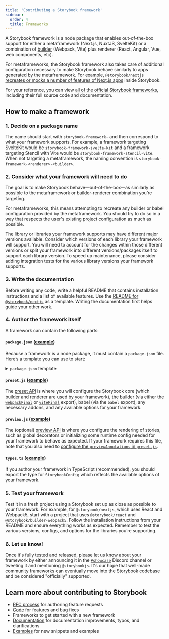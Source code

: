 ```yaml
---
title: 'Contributing a Storybook framework'
sidebar:
  order: 4
  title: Frameworks
---
```


A Storybook framework is a node package that enables out-of-the-box support for either a metaframework (Next.js, NuxtJS, SvelteKit) or a combination of [builder](../builders/index.mdx) (Webpack, Vite) plus renderer (React, Angular, Vue, web components, etc).

For metaframeworks, the Storybook framework also takes care of additional configuration necessary to make Storybook behave similarly to apps generated by the metaframework. For example, `@storybook/nextjs` [recreates or mocks a number of features of Next.js apps](https://github.com/storybookjs/storybook/blob/next/code/frameworks/nextjs/README.md#supported-features) inside Storybook.

For your reference, you can view [all of the official Storybook frameworks](https://github.com/storybookjs/storybook/tree/next/code/frameworks), including their full source code and documentation.

## How to make a framework

### 1. Decide on a package name

The name should start with `storybook-framework-` and then correspond to what your framework supports. For example, a framework targeting SvelteKit would be `storybook-framework-svelte-kit` and a framework targeting Stencil with Vite would be `storybook-framework-stencil-vite`. When not targeting a metaframework, the naming convention is `storybook-framework-<renderer>-<builder>`.

### 2. Consider what your framework will need to do

The goal is to make Storybook behave—out-of-the-box—as similarly as possible to the metaframework or builder-renderer combination you’re targeting.

For metaframeworks, this means attempting to recreate any builder or babel configuration provided by the metaframework. You should try to do so in a way that respects the user's existing project configuration as much as possible.

The library or libraries your framework supports may have different major versions available. Consider which versions of each library your framework will support. You will need to account for the changes within those different versions or split your framework into different versions/packages itself to support each library version. To speed up maintenance, please consider adding integration tests for the various library versions your framework supports.

### 3. Write the documentation

Before writing any code, write a helpful README that contains installation instructions and a list of available features. Use the [README for `@storybook/nextjs`](https://github.com/storybookjs/storybook/blob/next/code/frameworks/nextjs/README.md) as a template. Writing the documentation first helps guide your other work.

### 4. Author the framework itself

A framework can contain the following parts:

#### `package.json` ([example](https://github.com/storybookjs/storybook/blob/next/code/frameworks/nextjs/package.json))

Because a framework is a node package, it must contain a `package.json` file. Here’s a template you can use to start:

<details>
  <summary><code>package.json</code> template</summary>

  ```json
  {
    "name": "<your-framework-name>",
    "version": "1.0.0",
    "description": "Storybook for <meta-framework-name> or <renderer> & <builder>",
    "keywords": [
      "Storybook",
      "<meta-framework-name>",
      "<renderer>",
      "<builder>",
      "<anything>",
      "<else>",
      "<relevant>"
    ],
    "homepage": "<your package's homepage>",
    "bugs": {
      "url": "https://github.com/<your-org>/<your-repo>/issues"
    },
    "repository": {
      "type": "git",
      "url": "https://github.com/<your-org>/<your-repo>.git",
      "directory": "<path/to/your/framework>"
    },
    "license": "MIT",
    "exports": {
      ".": {
        "types": "./dist/index.d.ts",
        "require": "./dist/index.js",
        "import": "./dist/index.mjs"
      },
      "./preset": {
        "types": "./dist/preset.d.ts",
        "require": "./dist/preset.js",
        "import": "./dist/preset.mjs"
      },
      "./preview.js": {
        "types": "./dist/preview.d.ts",
        "require": "./dist/preview.js",
        "import": "./dist/preview.mjs"
      },
      "./package.json": "./package.json"
    },
    "main": "dist/index.js",
    "module": "dist/index.mjs",
    "types": "dist/index.d.ts",
    "files": ["dist/**/*", "types/**/*", "README.md", "*.js", "*.d.ts"],
    "scripts": {
      "check": "tsc --noEmit",
      "test": "..."
    },
    "dependencies": {
      "@storybook/addons": "^7.0.0",
      "@storybook/core-common": "^7.0.0",
      "@storybook/node-logger": "^7.0.0",
      "@storybook/<builder>": "^7.0.0",
      "@storybook/<renderer>": "^7.0.0"
    },
    "devDependencies": {
      "typescript": "x.x.x",
      "<meta-framework>": "^x.x.x",
      "<builder>": "^x.x.x"
    },
    "peerDependencies": {
      "@babel/core": "^x.x.x",
      "@storybook/addon-actions": "^7.0.0",
      "<meta-framework>": "^x.x.x || ^x.x.x",
      "<renderer>": "^x.x.x || ^x.x.x",
      "<builder>": "^x.x.x"
    },
    "engines": {
      "node": ">=16"
    },
    "publishConfig": {
      "access": "public"
    }
  }
  ```

  A few notes on some of those properties:

  * `exports`: The root, `./preset`, and `package.json` exports are required. If your framework has a `preview.js`, then that is required as well.
  * `types`: We strongly encourage you to author your framework in TypeScript and distribute the types.
  * `dependencies` and `devDependencies`: These are just examples. Yours may look quite different.
  * `peerDependencies`: If your framework provides support for multiple versions of the libraries you’re targeting, be sure that is represented here.
</details>

#### `preset.js` ([example](https://github.com/storybookjs/storybook/blob/next/code/frameworks/nextjs/src/preset.ts))

The [preset API](../addons/writing-presets.mdx) is where you will configure the Storybook core (which builder and renderer are used by your framework), the builder (via either the [`webpackFinal`](../builders/webpack.mdx#extending-storybooks-webpack-config) or [`viteFinal`](../builders/vite.mdx#configuration) export), babel (via the `babel` export), any necessary addons, and any available options for your framework.

#### `preview.js` ([example](https://github.com/storybookjs/storybook/blob/next/code/frameworks/nextjs/src/preview.tsx))

The (optional) [preview API](../configure/index.mdx#configure-story-rendering) is where you configure the rendering of stories, such as global decorators or initializing some runtime config needed for your framework to behave as expected. If your framework requires this file, note that you also need to [configure the `previewAnnotations` in `preset.js`](https://github.com/storybookjs/storybook/blob/next/code/frameworks/nextjs/src/preset.ts#L71-L74).

#### `types.ts` ([example](https://github.com/storybookjs/storybook/blob/next/code/frameworks/nextjs/src/types.ts))

If you author your framework in TypeScript (recommended), you should export the type for `StorybookConfig` which reflects the available options of your framework.

### 5. Test your framework

Test it in a fresh project using a Storybook set up as close as possible to your framework. For example, for `@storybook/nextjs`, which uses React and Webpack5, start with a project that uses `@storybook/react` and `@storybook/builder-webpack5`. Follow the installation instructions from your README and ensure everything works as expected. Remember to test the various versions, configs, and options for the libraries you’re supporting.

### 6. Let us know!

Once it's fully tested and released, please let us know about your framework by either announcing it in the [`#showcase`](https://discord.com/channels/486522875931656193/1048740936953376859) Discord channel or tweeting it and mentioning `@storybookjs`. It's our hope that well-made community frameworks can eventually move into the Storybook codebase and be considered "officially" supported.

## Learn more about contributing to Storybook

* [RFC process](./RFC.mdx) for authoring feature requests
* [Code](./code.mdx) for features and bug fixes
* Frameworks to get started with a new framework
* [Documentation](./documentation-updates.mdx) for documentation improvements, typos, and clarifications
* [Examples](./new-snippets.mdx) for new snippets and examples
